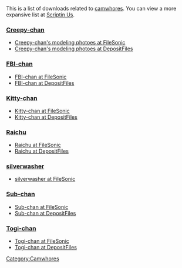 This is a list of downloads related to [[camwhores]]. You can view a more expansive list at [http://www.scriptin.us/download/whores/ Scriptin Us].

=== [[Creepy-chan]] ===
* [http://fuxx.us/creepy-chan-modeling-pictures Creepy-chan's modeling photoes at FileSonic]
* [http://fuxx.us/creepy-chan-modeling-pictures-alt Creepy-chan's modeling photoes at DepositFiles]

=== [[FBI-chan]] ===
* [http://fuxx.us/fbi-chan FBI-chan at FileSonic]
* [http://fuxx.us/fbi-chan-alt FBI-chan at DepositFiles]

=== [[Kitty-chan]] ===
* [http://fuxx.us/kitty-chan Kitty-chan at FileSonic]
* [http://fuxx.us/kitty-chan-alt Kitty-chan at DepositFiles]

=== [[Raichu]] ===
* [http://fuxx.us/raichu Raichu at FileSonic]
* [http://fuxx.us/raichu-alt Raichu at DepositFiles]

=== [[silverwasher]] ===
* [http://fuxx.us/silverwasher silverwasher at FileSonic]

=== [[Sub-chan]] ===
* [http://fuxx.us/sub-chan Sub-chan at FileSonic]
* [http://fuxx.us/sub-chan-alt Sub-chan at DepositFiles]

=== [[Togi-chan]] ===
* [http://fuxx.us/togi Togi-chan at FileSonic]
* [http://fuxx.us/togi-alt Togi-chan at DepositFiles]

[[Category:Camwhores]]